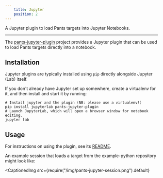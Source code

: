 ```yaml
---
    title: Jupyter
    position: 2
---
```


A Jupyter plugin to load Pants targets into Jupyter Notebooks.

---

The [pants-jupyter-plugin](https://github.com/pantsbuild/pants-jupyter-plugin/) project provides a Jupyter plugin that can be used to load Pants targets directly into a notebook.

## Installation

Jupyter plugins are typically installed using `pip` directly alongside Jupyter (Lab) itself.

If you don't already have Jupyter set up somewhere, create a virtualenv for it, and then install and start it by running:

```shell title="shell"
# Install jupyter and the plugin (NB: please use a virtualenv!)
pip install jupyterlab pants-jupyter-plugin
# Launch JupyterLab, which will open a browser window for notebook editing.
jupyter lab
```

## Usage

For instructions on using the plugin, see its [README](https://github.com/pantsbuild/pants-jupyter-plugin/blob/main/README.md).

An example session that loads a target from the example-python repository might look like:

<CaptionedImg
  src={require("/img/pants-jupyter-session.png").default}
></CaptionedImg>
